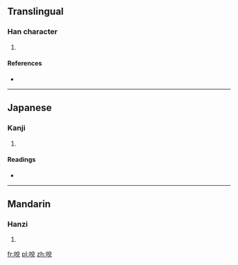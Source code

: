 ==Translingual==

===Han character===
{{Han char|rn=30|rad=口|as=07|sn=10|four=|canj=口金口山 (RCRU)}}

# {{defn|Han|sort=口07}}

====References====
* {{Han ref|kx=0191.190|dkj=03684|hdz=10631.170|uh=54FE|ud=21758}}

----

==Japanese==

===Kanji===
{{ja-kanji|grade=|rs=口07}}

# {{defn|Japanese|sort=口07}}

====Readings====
* {{ja-readings|on=[[やつ]] (yatsu), [[やち]] (yachi)|kun=[[なめる]] (nameru)}}

----

==Mandarin==

===Hanzi===
{{cmn-hanzi|pin=[[shuō]] ([[shuo1]])|wg=shuo<sup>1</sup>}}

# {{defn|Mandarin|sort=口07}}

[[fr:哾]]
[[pl:哾]]
[[zh:哾]]